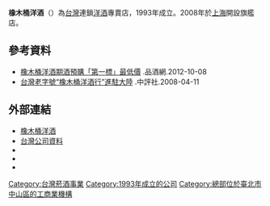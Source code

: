 {{Infobox Company 
| company_name = 橡木桶洋酒股份有限公司
| company_name_en = drinks
| company_logo = 
| company_type = [[股份有限公司|股份有限公司]]
| company_slogan = 
| market_information = 非上市
| native_name = 橡木桶洋酒
| local_code_name = TW
| local_code = 84490332
| foundation = 1993年
| location = {{TW}}[[台北市|台北市]][[中山區_(臺北市)|中山區]]<br/>松江路200號6樓之5<br/>
| area_served = [[台灣|台灣]]<ref>[https://www.drinks.com.tw/location.aspx 服務據點].橡木桶洋酒_專業洋酒代理</ref>
| key_people = 陳春安
| industry = 菸酒批發業
| products = 
| services = 洋酒銷售
| capital = [[新臺幣|新台幣]]3億元
| revenue = 
| operating_income = 
| profit = 
| market_value = 
| num_employees =  300人<!--同前-->
| parent = 
| major_shareholder = 
| divisions = 
| subsid = 
| sister =
| homepage = [http://www.drinks.com.tw/index.php www.drinks.com.tw]
| footnotes = 
| width = 
}}
'''橡木桶洋酒'''（{{lang-en|'''drinks'''}}）為[[台灣|台灣]]連鎖[[洋酒|洋酒]]專賣店，1993年成立。2008年於[[上海|上海]]開設旗艦店。

== 參考資料 ==
{{reflist}}
* [http://www.p9.com.tw/News/News4924.aspx 橡木桶洋酒期酒預購「第一標」最低價] {{Wayback|url=http://www.p9.com.tw/News/News4924.aspx |date=20160603204244 }}.品酒網.2012-10-08
* [http://hk.crntt.com/doc/1006/1/7/4/100617417.html 台灣老字號“橡木桶洋酒行”進駐大陸] {{Wayback|url=http://hk.crntt.com/doc/1006/1/7/4/100617417.html |date=20160304114305 }}.中評社.2008-04-11

==外部連結 ==
* [http://www.drinks.com.tw/ 橡木桶洋酒] {{Wayback|url=http://www.drinks.com.tw/ |date=20210115195518 }}
* [http://company.g0v.ronny.tw/id/84490332 台灣公司資料]
* {{facebook|ILoveWineParty}}
* {{instagram|lovewineparty}}
* {{youtube|channel=UCGXZq9jAhwAp_UKdo_QuVRw|Drinks Taiwan酒黨雜誌}}

[[Category:台灣菸酒事業|Category:台灣菸酒事業]]
[[Category:1993年成立的公司|Category:1993年成立的公司]]
[[Category:總部位於臺北市中山區的工商業機構|Category:總部位於臺北市中山區的工商業機構]]